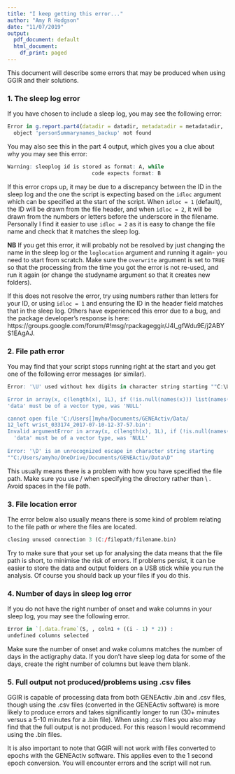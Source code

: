 ```yaml
---
title: "I keep getting this error..."
author: "Amy R Hodgson"
date: "11/07/2019"
output:
  pdf_document: default
  html_document:
    df_print: paged
---
```


This document will describe some errors that may be produced when using GGIR and their solutions. 

### 1. The sleep log error

If you have chosen to include a sleep log, you may see the following error:

\vspace{3mm}

```r
Error in g.report.part4(datadir = datadir, metadatadir = metadatadir,  :
  object 'personSummarynames_backup' not found
```

You may also see this in the part 4 output, which gives you a clue about why you may see this error:

\vspace{3mm}

```r
Warning: sleeplog id is stored as format: A, while
                           code expects format: B
```

If this error crops up, it may be due to a discrepancy between the ID in the sleep log and the one the script is expecting based on the `idloc` argument which can be specified at the start of the script. When `idloc = 1` (default), the ID will be drawn from the file header, and when `idloc = 2`, it will be drawn from the numbers or letters before the underscore in the filename. Personally I find it easier to use `idloc = 2` as it is easy to change the file name and check that it matches the sleep log.  

**NB** If you get this error, it will probably not be resolved by just changing the name in the sleep log or the `loglocation` argument and running it again- you need to start from scratch. Make sure the `overwrite` argument is set to `TRUE` so that the processing from the time you got the error is not re-used, and run it again (or change the studyname argument so that it creates new folders).

If this does not resolve the error, try using numbers rather than letters for your ID, or using `idloc = 1` and ensuring the ID in the header field matches that in the sleep log. Others have experienced this error due to a bug, and the package developer's response is here: https://groups.google.com/forum/#!msg/rpackageggir/J4I_gfWdu9E/j2ABYS1EAgAJ.

### 2. File path error

You may find that your script stops running right at the start and you get one of the following error messages (or similar). 

\vspace{3mm}

```r
Error: '\U' used without hex digits in character string starting ""C:\U"

Error in array(x, c(length(x), 1L), if (!is.null(names(x))) list(names(x), : 
'data' must be of a vector type, was 'NULL'

cannot open file 'C:/Users[]myho/Documents/GENEActiv/Data/
12_left wrist_033174_2017-07-10-12-37-57.bin': 
Invalid argumentError in array(x, c(length(x), 1L), if (!is.null(names(x))) list(names(x),  : 
  'data' must be of a vector type, was 'NULL'
  
Error: '\D' is an unrecognized escape in character string starting
""C:/Users/amyho/OneDrive/Documents/GENEActiv/Data\D"
```

This usually means there is a problem with how you have specified the file path. Make sure you use / when specifying the directory rather than \\ . Avoid spaces in the file path.

### 3. File location error

The error below also usually means there is some kind of problem relating to the file path or where the files are located.

\vspace{3mm}

```r
closing unused connection 3 (C:/filepath/filename.bin)
```

Try to make sure that your set up for analysing the data means that the file path is short, to minimise the risk of errors. If problems persist, it can be easier to store the data and output folders on a USB stick while you run the analysis. Of course you should back up your files if you do this. 

### 4. Number of days in sleep log error

If you do not have the right number of onset and wake columns in your sleep log, you may see the following error.

\vspace{3mm}

```r
Error in `[.data.frame`(S, , coln1 + ((i - 1) * 2)) :
undefined columns selected
```

Make sure the number of onset and wake columns matches the number of days in the actigraphy data. If you don't have sleep log data for some of the days, create the right number of columns but leave them blank.

### 5. Full output not produced/problems using .csv files

GGIR is capable of processing data from both GENEActiv .bin and .csv files, though using the .csv files
(converted in the GENEActiv software) is more likely to produce errors and takes significantly longer to run
(30+ minutes versus a 5-10 minutes for a .bin file). When using .csv files you also may find that the full output is not produced. For this reason I would recommend using the .bin files.

It is also important to note that GGIR will not work with files converted to epochs with the GENEActiv software. This applies even to the 1 second epoch conversion. You will encounter errors and the script will not run.